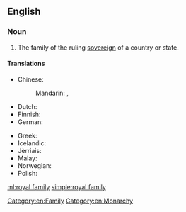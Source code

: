 ==English==

===Noun===
{{en-noun|head=[[royal]] [[family]]|pl=royal families}}

# The family of the ruling [[sovereign]] of a country or state.

====Translations====
{{trans-top|family of ruling country}}
* Chinese:
*: Mandarin: {{t|cmn|皇室|tr=huángshì|sc=Hani}}, {{t-|cmn|王室|tr=wángshì|sc=Hani}}
* Dutch: {{t-|nl|koninklijke familie|f}}
* Finnish: {{t+|fi|kuningasperhe}}
* German: {{t-|de|königliche Familie|f}}
{{trans-mid}}
* Greek: {{t-|el|βασιλική οικογένεια|f|sc=Grek}}
* Icelandic: {{t-|is|konungsfjölskylda|f}}
* Jèrriais: {{tø|roa-jer|fanmil'ye rouoyale|f}}
* Malay: {{t-|ms|keluarga diraja}}
* Norwegian: {{t-|no|kongefamilie|m}}
* Polish: {{t+|pl|rodzina|f}} {{t+|pl|królewski|alt=królewska}}
{{trans-bottom}}

[[Category:en:Family]]
[[Category:en:Monarchy]]

[[ml:royal family]]
[[simple:royal family]]